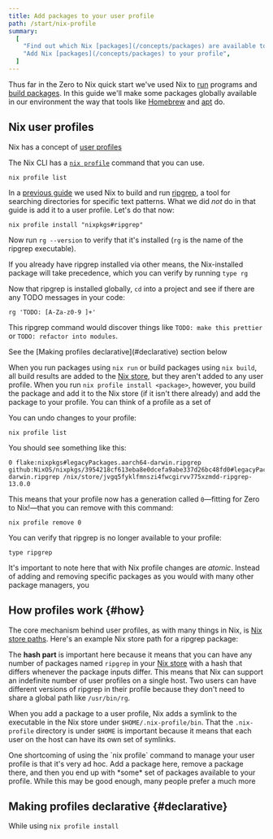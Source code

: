 ```yaml
---
title: Add packages to your user profile
path: /start/nix-profile
summary:
  [
    "Find out which Nix [packages](/concepts/packages) are available to your user profile",
    "Add Nix [packages](/concepts/packages) to your profile",
  ]
---
```


Thus far in the Zero to Nix quick start we've used Nix to [run] programs and [build packages][build].
In this guide we'll make some packages globally available in our environment the way that tools like [Homebrew] and [apt] do.

## Nix user profiles

Nix has a concept of [user profiles][profiles]

The Nix CLI has a [`nix profile`][nix-profile] command that you can use.



```shell
nix profile list
```

In a [previous guide][build] we used Nix to build and run [ripgrep], a tool for searching directories for specific text patterns.
What we did *not* do in that guide is add it to a user profile.
Let's do that now:

```shell
nix profile install "nixpkgs#ripgrep"
```

Now run `rg --version` to verify that it's installed (`rg` is the name of the ripgrep executable).

If you already have ripgrep installed via other means, the Nix-installed package will take precedence, which you can verify by running `type rg`

Now that ripgrep is installed globally, `cd` into a project and see if there are any TODO messages in your code:

```shell
rg 'TODO: [A-Za-z0-9 ]+'
```

This ripgrep command would discover things like `TODO: make this prettier` or `TODO: refactor into modules`.

<Admonition warning open title="Be wary of ad-hoc profile management" id="nix-profile-ad-hoc" client:load>
See the [Making profiles declarative](#declarative) section below
</Admonition>

When you run packages using `nix run` or build packages using `nix build`, all build results are added to the [Nix store][store], but they aren't added to any user profile.
When you run `nix profile install <package>`, however, you build the package and add it to the Nix store (if it isn't there already) and add the package to your profile.
You can think of a profile as a set of


You can undo changes to your profile:

```shell
nix profile list
```

You should see something like this:

```
0 flake:nixpkgs#legacyPackages.aarch64-darwin.ripgrep github:NixOS/nixpkgs/3954218cf613eba8e0dcefa9abe337d26bc48fd0#legacyPackages.aarch64-darwin.ripgrep /nix/store/jvgq5fyklfmnszi4fwcgirvv775xzmdd-ripgrep-13.0.0
```

This means that your profile now has a generation called `0`&mdash;fitting for Zero to Nix!&mdash;that you can remove with this command:

```shell
nix profile remove 0
```

You can verify that ripgrep is no longer available to your profile:

```shell
type ripgrep
```

It's important to note here that with Nix profile changes are *atomic*.
Instead of adding and removing specific packages as you would with many other package managers, you

## How profiles work \{#how}

The core mechanism behind user profiles, as with many things in Nix, is [Nix store paths][paths].
Here's an example Nix store path for a ripgrep package:

<NixStorePath pkg="ripgrep" />

The **hash part** is important here because it means that you can have any number of packages named `ripgrep` in your [Nix store][store] with a hash that differs whenever the package inputs differ.
This means that Nix can support an indefinite number of user profiles on a single host.
Two users can have different versions of ripgrep in their profile because they don't need to share a global path like `/usr/bin/rg`.

When you add a package to a user profile, Nix adds a symlink to the executable in the Nix store under `$HOME/.nix-profile/bin`.
That the `.nix-profile` directory is under `$HOME` is important because it means that each user on the host can have its own set of symlinks.

<Admonition success open title="Home Manager" id="home-manager" client:load>
One shortcoming of using the `nix profile` command to manage your user profile is that it's very ad hoc.
Add a package here, remove a package there, and then you end up with *some* set of packages available to your profile.
While this may be good enough, many people prefer a much more
</Admonition>

## Making profiles declarative \{#declarative}

While using `nix profile install`

[apt]: https://en.wikipedia.org/wiki/APT_(software)
[build]: /start/nix-build-nixpkgs
[hm]: https://github.com/nix-community/home-manager
[homebrew]: https://brew.sh
[nix-profile]: https://nixos.org/manual/nix/stable/command-ref/new-cli/nix3-profile
[paths]: /concepts/nix-store
[profiles]: https://nixos.org/manual/nix/stable/package-management/profiles
[ripgrep]: https://github.com/BurntSushi/ripgrep
[run]: /start/nix-run
[store]: /concepts/nix-store#store-paths
